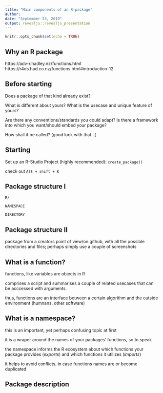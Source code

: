```yaml
---
title: "Main components of an R-package"
author: 
date: "September 23, 2019"
output: revealjs::revealjs_presentation
---
```



```r
knitr::opts_chunk$set(echo = TRUE)
```

## Why an R package

https://adv-r.hadley.nz/functions.html
https://r4ds.had.co.nz/functions.html#introduction-12

## Before starting

Does a package of that kind already exist?

What is different about yours? What is the usecase and unique feature of yours?

Are there any conventions/standards you could adapt? Is there a framework into which you want/should embed your package?

How shall it be called? (good luck with that...)

## Starting

Set up an R-Studio Project (highly recommended): `create_package()`

check out `Alt + shift + K` 

## Package structure I

`R/` 

`NAMESPACE`

`DIRECTORY`

## Package structure II



package from a creators point of view/on github, with all the possible directories and files; perhaps simply use a couple of screenshots

## What is a function?

functions, like variables are objects in R

comprises a script and summarises a couple of related usecases that can be acccessed with arguments.

thus, functions are an interface between a certain algorithm and the outside environment (humnans, other software)

## What is a namespace?

this is an important, yet perhaps confusing topic at first

it is a wraper around the names of your packages' functions, so to speak

the namespace informs the R ecosystem about which functions your package provides (*exports*) and which functions it utilizes (*imports*)

it helps to avoid conflicts, in case functions names are or become duplicated

## Package description


